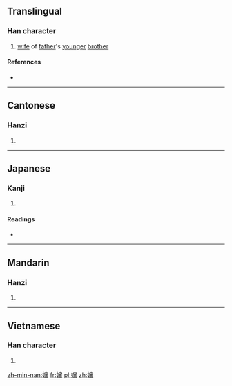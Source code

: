 {{also|婶}}
==Translingual==

===Han character===
{{Han char|rn=38|rad=女|as=15|sn=18|four=4346<sub>9</sub>|canj=女十竹田 (VJHW)|ids=⿰[[女]][[審]]}}

# [[wife]] of [[father]]'s [[younger]] [[brother]]

====References====
* {{Han ref|kx=0273.190|dkj=06851|hdz=21089.040|uh=5B38|ud=23352|bh=C254|bd=49748}}

----

==Cantonese==

===Hanzi===
{{yue-hanzi|jyut=[[sam2]]|y=sam2|sim=婶}}

# {{defn|lang=yue|sort=女15}}

----

==Japanese==

===Kanji===
{{ja-kanji|grade=|rs=女15}}

# {{defn|lang=ja|sort=女15}}

====Readings====
* {{ja-readings|on=[[しん]] (shin)|kun=}}

----

==Mandarin==

===Hanzi===
{{cmn-hanzi|sim=婶|pin=[[shěn]] ([[shen3]])|wg=shen<sup>3</sup>}}

# {{defn|lang=cmn|sort=女15}}

----

==Vietnamese==

===Han character===
{{vi-readings|rs=女15| hanviet = thím}}

# {{defn|lang=vi|sort=女15}}

[[zh-min-nan:嬸]]
[[fr:嬸]]
[[pl:嬸]]
[[zh:嬸]]